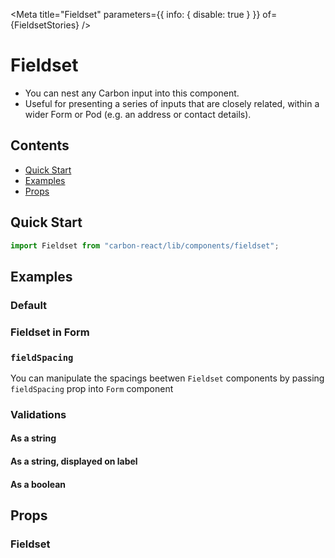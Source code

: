 

<Meta title="Fieldset" parameters={{ info: { disable: true } }} of={FieldsetStories} />

# Fieldset

- You can nest any Carbon input into this component.
- Useful for presenting a series of inputs that are closely related, within a wider Form or Pod (e.g. an address or contact details).

## Contents

- [Quick Start](#quick-start)
- [Examples](#examples)
- [Props](#props)

## Quick Start

```javascript
import Fieldset from "carbon-react/lib/components/fieldset";
```

## Examples

### Default

<Canvas name="default" of={FieldsetStories.Default} />

### Fieldset in Form

<Canvas name="in form - basic" of={FieldsetStories.InFormBasic} />

### `fieldSpacing`

You can manipulate the spacings beetwen `Fieldset` components by passing `fieldSpacing` prop into `Form` component

<Canvas name="in form - fieldSpacing" of={FieldsetStories.InFormFieldSpacing} />

### Validations

#### As a string

<Canvas name="validations - string - component" of={FieldsetStories.ValidationsStringComponent} />

#### As a string, displayed on label

<Canvas name="validations - string - label" of={FieldsetStories.ValidationsStringLabel} />

#### As a boolean

<Canvas name="validations - boolean" of={FieldsetStories.ValidationsBoolean} />

## Props

### Fieldset

<ArgTypes of={FieldsetStories} />
